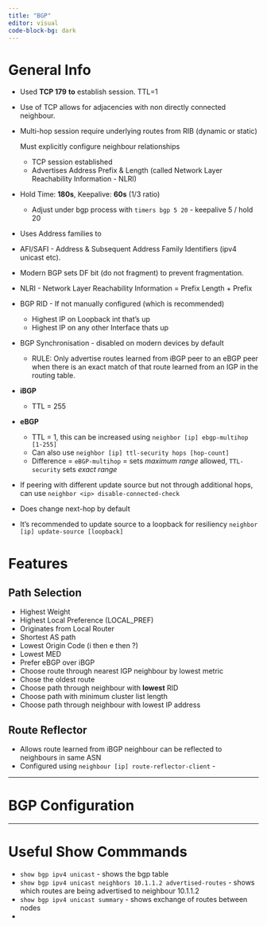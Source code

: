 ```yaml
---
title: "BGP"
editor: visual
code-block-bg: dark
---
```


# General Info

-   Used **TCP 179** **to** establish session. TTL=1

-   Use of TCP allows for adjacencies with non directly connected neighbour.

-   Multi-hop session require underlying routes from RIB (dynamic or static)

    Must explicitly configure neighbour relationships

    -   TCP session established
    -   Advertises Address Prefix & Length (called Network Layer Reachability Information - NLRI)

-   Hold Time: **180s**, Keepalive: **60s** (1/3 ratio)

    -   Adjust under bgp process with `timers bgp 5 20` - keepalive 5 / hold 20

-   Uses Address families to

-   AFI/SAFI - Address & Subsequent Address Family Identifiers (ipv4 unicast etc).

-   Modern BGP sets DF bit (do not fragment) to prevent fragmentation.

-   NLRI - Network Layer Reachability Information = Prefix Length + Prefix

-   BGP RID - If not manually configured (which is recommended)

    -   Highest IP on Loopback int that's up
    -   Highest IP on any other Interface thats up

-   BGP Synchronisation - disabled on modern devices by default

    -   RULE: Only advertise routes learned from iBGP peer to an eBGP peer when there is an exact match of that route learned from an IGP in the routing table.

-   **iBGP**

    -   TTL = 255

-   **eBGP**

    -   TTL = 1, this can be increased using `neighbor [ip] ebgp-multihop [1-255]`
    -   Can also use `neighbor [ip] ttl-security hops [hop-count]`
    -   Difference = `eBGP-multihop` = sets *maximum range* allowed, `TTL-security` sets *exact range*

-   If peering with different update source but not through additional hops, can use `neighbor <ip> disable-connected-check`

-   Does change next-hop by default

-   It's recommended to update source to a loopback for resiliency `neighbor [ip] update-source [loopback]`

# Features

## Path Selection

-   Highest Weight
-   Highest Local Preference (LOCAL_PREF)
-   Originates from Local Router
-   Shortest AS path
-   Lowest Origin Code (i then e then ?)
-   Lowest MED
-   Prefer eBGP over iBGP
-   Choose route through nearest IGP neighbour by lowest metric
-   Chose the oldest route
-   Choose path through neighbour with **lowest** RID
-   Choose path with minimum cluster list length
-   Choose path through neighbour with lowest IP address

## Route Reflector

-   Allows route learned from iBGP neighbour can be reflected to neighbours in same ASN
-   Configured using `neighbour [ip] route-reflector-client` -

------------------------------------------------------------------------

# BGP Configuration

------------------------------------------------------------------------

# Useful Show Commmands

-   `show bgp ipv4 unicast` - shows the bgp table
-   `show bgp ipv4 unicast neighbors 10.1.1.2 advertised-routes` - shows which routes are being advertised to neighbour 10.1.1.2
-   `show bgp ipv4 unicast summary` - shows exchange of routes between nodes
-   
